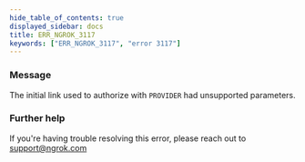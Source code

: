 ```yaml
---
hide_table_of_contents: true
displayed_sidebar: docs
title: ERR_NGROK_3117
keywords: ["ERR_NGROK_3117", "error 3117"]
---
```


### Message

The initial link used to authorize with `PROVIDER` had unsupported parameters.

### Further help

If you're having trouble resolving this error, please reach out to [support@ngrok.com](mailto:support@ngrok.com?subject=Help%20with%20ERR_NGROK_3117)

